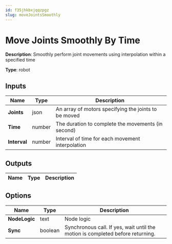```yaml
---
id: f35jhkbxjqqzpgz
slug: moveJointsSmoothly
---
```


# Move Joints Smoothly By Time

**Description**: Smoothly perform joint movements using interpolation within a specified time

**Type**: robot

## Inputs

| Name | Type | Description |
| --- | --- | --- |
| **Joints** | json | An array of motors specifying the joints to be moved |
| **Time** | number | The duration to complete the movements (in second) |
| **Interval** | number | Interval of time for each movement interpolation |
## Outputs

| Name | Type | Description |
| --- | --- | --- |
## Options

| Name | Type | Description |
| --- | --- | --- |
| **NodeLogic** | text | Node logic |
| **Sync** | boolean | Synchronous call. If yes, wait until the motion is completed before returning. |
